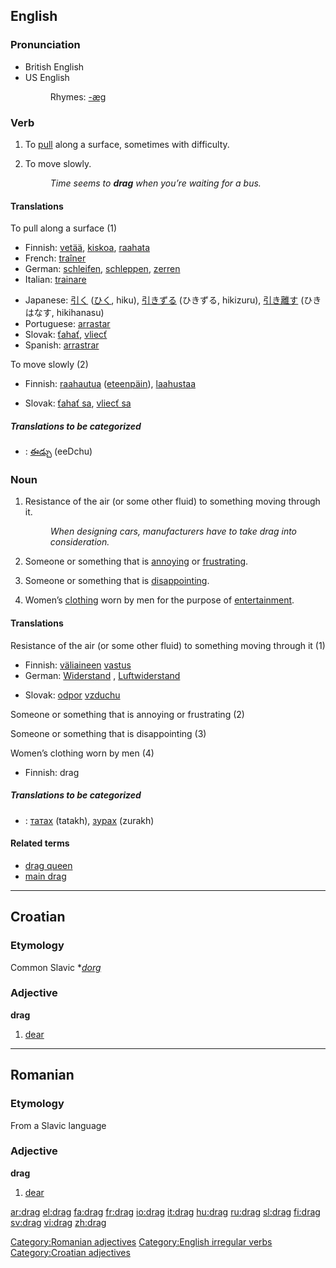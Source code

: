==English==

===Pronunciation===
*British English {{SAMPA|/dr\{g/}}
*US English {{SAMPA|/dZr\`{g/}}
*:Rhymes: [[Rhymes:English:-æɡ|-æɡ]]

===Verb===
{{en-verb|drags|dragging|'''[[dragged]] '''or, in some dialects,''' [[drug]]'''}}

#{{transitive}} To [[pull]] along a surface, sometimes with difficulty.
#{{intransitive}} To move slowly.
#:''Time seems to '''drag''' when you’re waiting for a bus.''

====Translations====
;To pull along a surface (1)
{{top}}
*Finnish: [[vetää]], [[kiskoa]], [[raahata]]
*French: [[traîner]]
*German: [[schleifen]], [[schleppen]], [[zerren]]
*Italian: [[trainare]]
{{mid}}
*Japanese: [[引く]] ([[ひく]], hiku), [[引きずる]] (ひきずる, hikizuru), [[引き離す]] (ひきはなす, hikihanasu)
*Portuguese: [[arrastar]]
*Slovak: [[ťahať]], [[vliecť]]
*Spanish: [[arrastrar]]
{{bottom}}

;To move slowly (2)
{{top}}
*Finnish: [[raahautua]] ([[eteenpäin]]), [[laahustaa]]
{{mid}}
*Slovak: [[ťahať sa]], [[vliecť sa]]
{{bottom}}

=====Translations to be categorized=====
{{checktrans}}
{{top}}
*{{ttbc|Telugu}}: [[ఈడ్చు]] (eeDchu)
{{mid}}
{{bottom}}

===Noun===
{{en-noun|s|-}}

#{{uncountable}} Resistance of the air (or some other fluid) to something moving through it.
#:''When designing cars, manufacturers have to take drag into consideration.''
#{{countable}} {{slang}} Someone or something that is [[annoying]] or [[frustrating]].
#{{countable}} {{slang}} Someone or something that is [[disappointing]].
#{{uncountable}} {{slang}} Women’s [[clothing]] worn by men for the purpose of [[entertainment]].

====Translations====
;Resistance of the air (or some other fluid) to something moving through it (1)
{{top}}
*Finnish: [[väliaine|väliaineen]] [[vastus]]
*German: [[Widerstand]] {{m}}, [[Luftwiderstand]] {{m}}
{{mid}}
*Slovak: [[odpor]] [[vzduch|vzduchu]] {{m}}
{{bottom}}

;Someone or something that is annoying or frustrating (2)
{{top}}
{{mid}}
{{bottom}}

;Someone or something that is disappointing (3)
{{top}}
{{mid}}
{{bottom}}

;Women’s clothing worn by men (4)
{{top}}
*Finnish: drag
{{mid}}
{{bottom}}

=====Translations to be categorized=====
{{checktrans}}
{{top}}
*{{ttbc|Mongolian}}: [[татах]] (tatakh), [[зурах]] (zurakh)
{{mid}}
{{bottom}}

====Related terms====
*[[drag queen]]
*[[main drag]]

----

==Croatian==

===Etymology===
Common Slavic *''[[dorg]]''
===Adjective===
'''drag'''

# [[dear]]

----

==Romanian==

===Etymology===
From a Slavic language
===Adjective===
'''drag'''

# [[dear]]

[[Category:Romanian adjectives]]
[[Category:English irregular verbs]]
[[Category:Croatian adjectives]]

[[ar:drag]]
[[el:drag]]
[[fa:drag]]
[[fr:drag]]
[[io:drag]]
[[it:drag]]
[[hu:drag]]
[[ru:drag]]
[[sl:drag]]
[[fi:drag]]
[[sv:drag]]
[[vi:drag]]
[[zh:drag]]